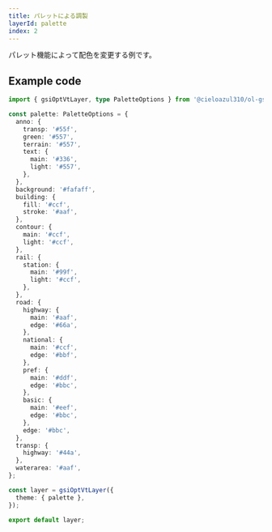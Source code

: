 ```yaml
---
title: パレットによる調製
layerId: palette
index: 2
---
```


パレット機能によって配色を変更する例です。

## Example code

```ts
import { gsiOptVtLayer, type PaletteOptions } from '@cieloazul310/ol-gsi-vt';

const palette: PaletteOptions = {
  anno: {
    transp: '#55f',
    green: '#557',
    terrain: '#557',
    text: {
      main: '#336',
      light: '#557',
    },
  },
  background: '#fafaff',
  building: {
    fill: '#ccf',
    stroke: '#aaf',
  },
  contour: {
    main: '#ccf',
    light: '#ccf',
  },
  rail: {
    station: {
      main: '#99f',
      light: '#ccf',
    },
  },
  road: {
    highway: {
      main: '#aaf',
      edge: '#66a',
    },
    national: {
      main: '#ccf',
      edge: '#bbf',
    },
    pref: {
      main: '#ddf',
      edge: '#bbc',
    },
    basic: {
      main: '#eef',
      edge: '#bbc',
    },
    edge: '#bbc',
  },
  transp: {
    highway: '#44a',
  },
  waterarea: '#aaf',
};

const layer = gsiOptVtLayer({
  theme: { palette },
});

export default layer;
```
